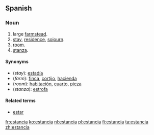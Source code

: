 ==Spanish==

===Noun===
{{es-noun|f}}

# large [[farmstead]].
# [[stay]], [[residence]], [[sojourn]].
# [[room]].
# [[stanza]].

====Synonyms====
*(''stay''): [[estadía]]
*(''farm''): [[finca]], [[cortijo]], [[hacienda]]
*(''room''): [[habitación]], [[cuarto]], [[pieza]]
*(''stanza''): [[estrofa]]

====Related terms====
* [[estar]]

[[fr:estancia]]
[[ko:estancia]]
[[nl:estancia]]
[[pl:estancia]]
[[fi:estancia]]
[[ta:estancia]]
[[zh:estancia]]